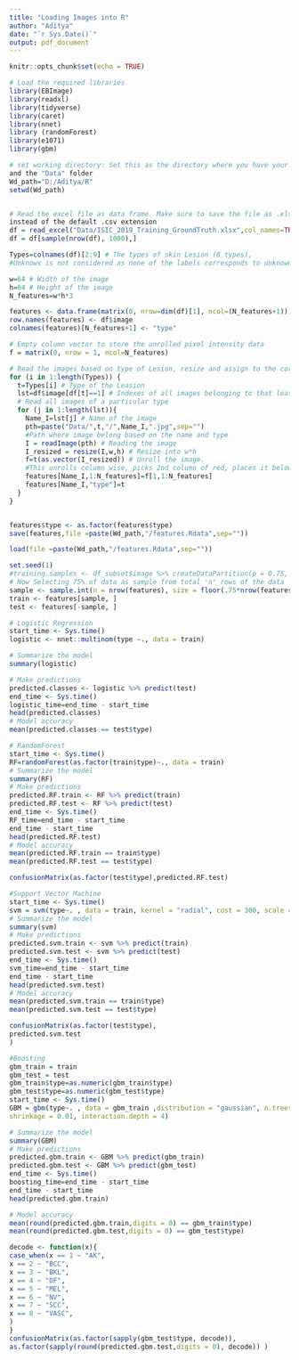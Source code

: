 ---
title: "Loading Images into R"
author: "Aditya"
date: "`r Sys.Date()`"
output: pdf_document
---

```{r setup, include=FALSE}
knitr::opts_chunk$set(echo = TRUE)
```

```{r}
# Load the required libraries
library(EBImage)
library(readxl)
library(tidyverse)
library(caret)
library(nnet)
library (randomForest)
library(e1071)
library(gbm)
```

```{r}
# set working directory: Set this as the directory where you have your .rmd file
and the "Data" folder
Wd_path="D:/Aditya/R"
setwd(Wd_path)


# Read the excel file as data frame. Make sure to save the file as .xlsx
instead of the default .csv extension
df = read_excel("Data/ISIC_2019_Training_GroundTruth.xlsx",col_names=TRUE)
df = df[sample(nrow(df), 1000),]
```


```{r}
Types=colnames(df)[2:9] # The types of skin Lesion (8 types),
#Unknows is not considered as none of the labels corresponds to unknown

w=64 # Width of the image
h=64 # Height of the image
N_features=w*h*3

features <- data.frame(matrix(0, nrow=dim(df)[1], ncol=(N_features+1)))
row.names(features) <- df$image
colnames(features)[N_features+1] <- "type"

# Empty column vector to store the unrolled pixel intensity data
f = matrix(0, nrow = 1, ncol=N_features) 

# Read the images based on type of Lesion, resize and assign to the corresponding column in the data frame
for (i in 1:length(Types)) {
  t=Types[i] # Type of the Leasion
  lst=df$image[df[t]==1] # Indexes of all images belonging to that leasion type
  # Read all images of a particular type
  for (j in 1:length(lst)){
    Name_I=lst[j] # Name of the image
    pth=paste("Data/",t,"/",Name_I,".jpg",sep="")
    #Path where image belong based on the name and type
    I = readImage(pth) # Reading the image
    I_resized = resize(I,w,h) # Resize into w*h
    f=t(as.vector(I_resized)) # Unroll the image.
    #This unrolls column wise, picks 2nd column of red, places it below 1st, repets for R,G, and B
    features[Name_I,1:N_features]=f[1,1:N_features]
    features[Name_I,"type"]=t
  }
}


features$type <- as.factor(features$type)
save(features,file =paste(Wd_path,"/features.Rdata",sep=""))

```

```{r}
load(file =paste(Wd_path,"/features.Rdata",sep=""))
```

```{r}
set.seed(1)
#training.samples <- df_subset$image %>% createDataPartition(p = 0.75, list = FALSE)
# Now Selecting 75% of data as sample from total 'n' rows of the data
sample <- sample.int(n = nrow(features), size = floor(.75*nrow(features)), replace = F)
train <- features[sample, ]
test <- features[-sample, ]
```


```{r}
# Logistic Regression
start_time <- Sys.time()
logistic <- nnet::multinom(type ~., data = train)

# Summarize the model
summary(logistic)

# Make predictions
predicted.classes <- logistic %>% predict(test)
end_time <- Sys.time()
logistic_time=end_time - start_time
head(predicted.classes)
# Model accuracy
mean(predicted.classes == test$type)
```


```{r}
# RandomForest
start_time <- Sys.time()
RF=randomForest(as.factor(train$type)~., data = train)
# Summarize the model
summary(RF)
# Make predictions
predicted.RF.train <- RF %>% predict(train)
predicted.RF.test <- RF %>% predict(test)
end_time <- Sys.time()
RF_time=end_time - start_time
end_time - start_time
head(predicted.RF.test)
# Model accuracy
mean(predicted.RF.train == train$type)
mean(predicted.RF.test == test$type)
```

```{r}
confusionMatrix(as.factor(test$type),predicted.RF.test)
```

```{r}
#Support Vector Machine
start_time <- Sys.time()
svm = svm(type~. , data = train, kernel = "radial", cost = 300, scale = FALSE)
# Summarize the model
summary(svm)
# Make predictions
predicted.svm.train <- svm %>% predict(train)
predicted.svm.test <- svm %>% predict(test)
end_time <- Sys.time()
svm_time=end_time - start_time
end_time - start_time
head(predicted.svm.test)
# Model accuracy
mean(predicted.svm.train == train$type)
mean(predicted.svm.test == test$type)
```
```{r}
confusionMatrix(as.factor(test$type),
predicted.svm.test
)
```


```{r}
#Boosting
gbm_train = train
gbm_test = test
gbm_train$type=as.numeric(gbm_train$type)
gbm_test$type=as.numeric(gbm_test$type)
start_time <- Sys.time()
GBM = gbm(type~. , data = gbm_train ,distribution = "gaussian", n.trees = 500,
shrinkage = 0.01, interaction.depth = 4)

# Summarize the model
summary(GBM)
# Make predictions
predicted.gbm.train <- GBM %>% predict(gbm_train)
predicted.gbm.test <- GBM %>% predict(gbm_test)
end_time <- Sys.time()
boosting_time=end_time - start_time
end_time - start_time
head(predicted.gbm.train)

# Model accuracy
mean(round(predicted.gbm.train,digits = 0) == gbm_train$type)
mean(round(predicted.gbm.test,digits = 0) == gbm_test$type)
```


```{r}
decode <- function(x){
case_when(x == 1 ~ "AK",
x == 2 ~ "BCC",
x == 3 ~ "BKL",
x == 4 ~ "DF",
x == 5 ~ "MEL",
x == 6 ~ "NV",
x == 7 ~ "SCC",
x == 8 ~ "VASC",
)
}
confusionMatrix(as.factor(sapply(gbm_test$type, decode)),
as.factor(sapply(round(predicted.gbm.test,digits = 0), decode)) )
```





